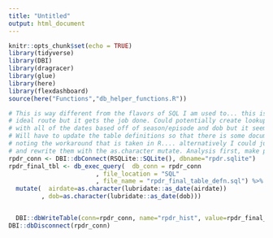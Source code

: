 ```yaml
---
title: "Untitled"
output: html_document
---
```


```r
knitr::opts_chunk$set(echo = TRUE)
library(tidyverse)
library(DBI)
library(dragracer)
library(glue)
library(here)
library(flexdashboard)
source(here("Functions","db_helper_functions.R"))
```


```r
# This is way different from the flavors of SQL I am used to... this is not my
# ideal route but it gets the job done. Could potentially create lookup tables
# with all of the dates based off of season/episode and dob but it seems a bit much
# Will have to update the table definitions so that there is some documentation
# noting the workaround that is taken in R.... alternatively I could just delete all of the tables
# and rewrite them with the as.character mutate. Analysis first, make pretty later
rpdr_conn <- DBI::dbConnect(RSQLite::SQLite(), dbname="rpdr.sqlite")
rpdr_final_tbl <- db_exec_query(  db_conn = rpdr_conn
                        , file_location = "SQL"
                        , file_name = "rpdr_final_table_defn.sql") %>% 
  mutate(  airdate=as.character(lubridate::as_date(airdate))
         , dob=as.character(lubridate::as_date(dob)))


  DBI::dbWriteTable(conn=rpdr_conn, name="rpdr_hist", value=rpdr_final_tbl, append=TRUE, row.names=FALSE)
DBI::dbDisconnect(rpdr_conn)
```



